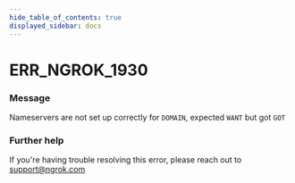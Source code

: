 ```yaml
---
hide_table_of_contents: true
displayed_sidebar: docs
---
```



# ERR_NGROK_1930

### Message

Nameservers are not set up correctly for `DOMAIN`, expected `WANT` but got `GOT`

### Further help

If you're having trouble resolving this error, please reach out to [support@ngrok.com](mailto:support@ngrok.com?subject=Help%20with%20ERR_NGROK_1930)

<ErrorDetails error="err_ngrok_1930" />
